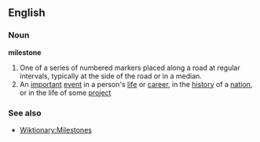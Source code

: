 ==English==
=== Noun ===
{{wikipedia}}
'''milestone'''
#One of a series of numbered markers placed along a road at regular intervals, typically at the side of the road or in a median.
#An [[important]] [[event]] in a person's [[life]] or [[career]], in the [[history]] of a [[nation]], or in the life of some [[project]]
===See also===
*[[Wiktionary:Milestones]]
